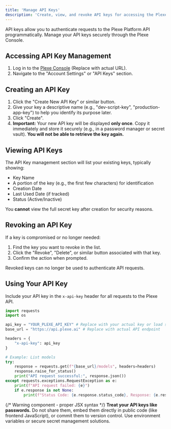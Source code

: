 ```yaml
---
title: 'Manage API Keys'
description: 'Create, view, and revoke API keys for accessing the Plexe Platform API.'
---
```


API keys allow you to authenticate requests to the Plexe Platform API programmatically. Manage your API keys
securely through the Plexe Console.

## Accessing API Key Management

1.  Log in to the [Plexe Console](https://console.plexe.ai) (Replace with actual URL).
2.  Navigate to the "Account Settings" or "API Keys" section.

## Creating an API Key

1.  Click the "Create New API Key" or similar button.
2.  Give your key a descriptive name (e.g., "dev-script-key", "production-app-key") to help you identify its purpose later.
3.  Click "Create".
4.  **Important:** Your new API key will be displayed **only once**. Copy it immediately and store it securely (e.g., in a password manager or secret vault). **You will not be able to retrieve the key again.**

## Viewing API Keys

The API Key management section will list your existing keys, typically showing:

* Key Name
* A portion of the key (e.g., the first few characters) for identification
* Creation Date
* Last Used Date (if tracked)
* Status (Active/Inactive)

You **cannot** view the full secret key after creation for security reasons.

## Revoking an API Key

If a key is compromised or no longer needed:

1.  Find the key you want to revoke in the list.
2.  Click the "Revoke", "Delete", or similar button associated with that key.
3.  Confirm the action when prompted.

Revoked keys can no longer be used to authenticate API requests.

## Using Your API Key

Include your API key in the `x-api-key` header for all requests to the Plexe API.

```python
import requests
import os

api_key = "YOUR_PLEXE_API_KEY" # Replace with your actual key or load securely
base_url = "https://api.plexe.ai" # Replace with actual API endpoint

headers = {
    "x-api-key": api_key
}

# Example: List models
try:
    response = requests.get(f"{base_url}/models", headers=headers)
    response.raise_for_status()
    print("API request successful:", response.json())
except requests.exceptions.RequestException as e:
    print(f"API request failed: {e}")
    if e.response is not None:
        print(f"Status Code: {e.response.status_code}, Response: {e.response.text}")
```

{/* Warning component - proper JSX syntax */}
<Warning>
**Treat your API keys like passwords.** Do not share them, embed them directly in public code (like frontend JavaScript), or commit them to version control. Use environment variables or secure secret management solutions.
</Warning>